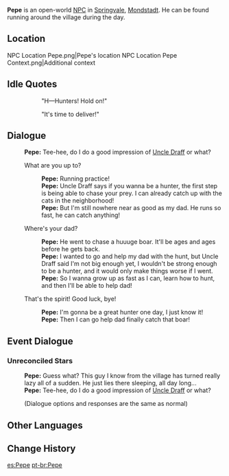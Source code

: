 {{Character Infobox
|region           = Mondstadt
|location         = Mondstadt
|image            = NPC Pepe.png
|affiliation      = Springvale
|type             = Open-World NPC
}}
'''Pepe''' is an open-world [[NPC]] in [[Springvale]], [[Mondstadt]]. He can be found running around the village during the day.

==Location==
<gallery>
NPC Location Pepe.png|Pepe's location
NPC Location Pepe Context.png|Additional context
</gallery>
<!--
==Profile==
''(To be added.)''

===Appearance===
''(To be added.)''

==Quests and Events==
{{Quests and Events}}
-->
==Idle Quotes==
{{Dialogue Start}}
:: {{A|VO Pepe 01.ogg}} "H&mdash;Hunters! Hold on!"
:: {{A|VO Pepe 02.ogg}} "It's time to deliver!"
{{Dialogue End}}

==Dialogue==
{{Dialogue Start}}
:'''Pepe:''' Tee-hee, do I do a good impression of [[Draff|Uncle Draff]] or what?
:{{DIcon}} What are you up to?
::'''Pepe:''' Running practice!
::'''Pepe:''' Uncle Draff says if you wanna be a hunter, the first step is being able to chase your prey. I can already catch up with the cats in the neighborhood!
::'''Pepe:''' But I'm still nowhere near as good as my dad. He runs so fast, he can catch anything!
:{{DIcon}} Where's your dad?
::'''Pepe:''' He went to chase a huuuge boar. It'll be ages and ages before he gets back.
::'''Pepe:''' I wanted to go and help my dad with the hunt, but Uncle Draff said I'm not big enough yet, I wouldn't be strong enough to be a hunter, and it would only make things worse if I went.
::'''Pepe:''' So I wanna grow up as fast as I can, learn how to hunt, and then I'll be able to help dad!
:{{DIcon}} That's the spirit! Good luck, bye!
::'''Pepe:''' I'm gonna be a great hunter one day, I just know it!
::'''Pepe:''' Then I can go help dad finally catch that boar!
{{Dialogue End}}

==Event Dialogue==
===Unreconciled Stars===
{{Dialogue Start}}
:'''Pepe:''' Guess what? This guy I know from the village has turned really lazy all of a sudden. He just lies there sleeping, all day long...
:'''Pepe:''' Tee-hee, do I do a good impression of [[Draff|Uncle Draff]] or what?
:;(Dialogue options and responses are the same as normal)
{{Dialogue End}}

==Other Languages==
{{Other Languages
|default_hidden = 1
|en      = Pepe
|zhs     = 佩佩
|zhs_rm  = Pèipèi
|zht     = 佩佩
|zht_rm  = Pèipèi
|ja      = ペペ
|ja_rm   = Pepe
|ko      = 페페
|es      = Pepe
|fr      = Pepe
|ru      = Пепе
|th      = Pepe
|vi      = Pepe
|de      = Pepe
|id      = Pepe
|pt      = Pepe
|tr      = Pepe
|it      = Pepe
}}

==Change History==
{{Change History|1.0}}

[[es:Pepe]]
[[pt-br:Pepe]]